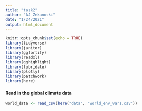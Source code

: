 ```yaml
---
title: "task2"
author: "AJ Zekanoski"
date: "1/24/2021"
output: html_document
---
```


```r
knitr::opts_chunk$set(echo = TRUE)
library(tidyverse)
library(janitor)
library(ggfortify)
library(readxl)
library(gghighlight)
library(lubridate)
library(plotly)
library(patchwork)
library(here)
```


#### Read in the global climate data
```r
world_data <- read_csv(here("data", "world_env_vars.csv"))
```

